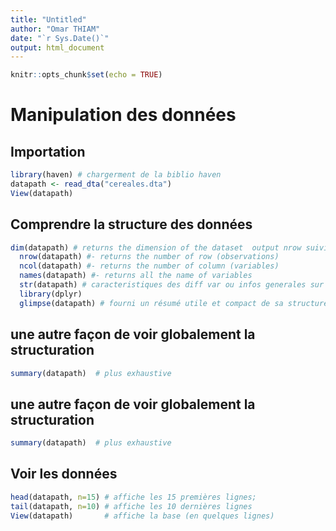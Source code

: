 ---
title: "Untitled"
author: "Omar THIAM"
date: "`r Sys.Date()`"
output: html_document
---

```{r setup, include=FALSE}
knitr::opts_chunk$set(echo = TRUE)
```
# Manipulation des données 
## Importation 
```{r}
library(haven) # chargerment de la biblio haven
datapath <- read_dta("cereales.dta")
View(datapath)
```

## Comprendre la structure des données
```{r}
dim(datapath) # returns the dimension of the dataset  output nrow suividncol
  nrow(datapath) #- returns the number of row (observations) 
  ncol(datapath) #- returns the number of column (variables) 
  names(datapath) #- returns all the name of variables
  str(datapath) # caracteristiques des diff var ou infos generales sur la base
  library(dplyr)
  glimpse(datapath) # fourni un résumé utile et compact de sa structure interne.

```


## une autre façon de voir globalement la structuration
```{r}
summary(datapath)  # plus exhaustive
```

## une autre façon de voir globalement la structuration

```{r}
summary(datapath)  # plus exhaustive
```

## Voir les données 

```{r}
head(datapath, n=15) # affiche les 15 premières lignes; 
tail(datapath, n=10) # affiche les 10 dernières lignes
View(datapath)       # affiche la base (en quelques lignes)

```

